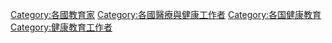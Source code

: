 
[[Category:各國教育家|Category:各國教育家]]
[[Category:各國醫療與健康工作者|Category:各國醫療與健康工作者]]
[[Category:各国健康教育|Category:各国健康教育]]
[[Category:健康教育工作者|Category:健康教育工作者]]